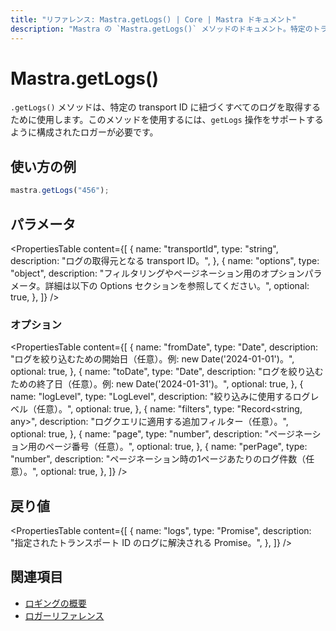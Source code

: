 ```yaml
---
title: "リファレンス: Mastra.getLogs() | Core | Mastra ドキュメント"
description: "Mastra の `Mastra.getLogs()` メソッドのドキュメント。特定のトランスポート ID に対するすべてのログを取得します。"
---
```


# Mastra.getLogs()

`.getLogs()` メソッドは、特定の transport ID に紐づくすべてのログを取得するために使用します。このメソッドを使用するには、`getLogs` 操作をサポートするように構成されたロガーが必要です。

## 使い方の例

```typescript copy
mastra.getLogs("456");
```


## パラメータ

<PropertiesTable
  content={[
    {
      name: "transportId",
      type: "string",
      description: "ログの取得元となる transport ID。",
    },
    {
      name: "options",
      type: "object",
      description:
        "フィルタリングやページネーション用のオプションパラメータ。詳細は以下の Options セクションを参照してください。",
      optional: true,
    },
  ]}
/>

### オプション

<PropertiesTable
  content={[
    {
      name: "fromDate",
      type: "Date",
      description:
        "ログを絞り込むための開始日（任意）。例: new Date('2024-01-01')。",
      optional: true,
    },
    {
      name: "toDate",
      type: "Date",
      description:
        "ログを絞り込むための終了日（任意）。例: new Date('2024-01-31')。",
      optional: true,
    },
    {
      name: "logLevel",
      type: "LogLevel",
      description: "絞り込みに使用するログレベル（任意）。",
      optional: true,
    },
    {
      name: "filters",
      type: "Record<string, any>",
      description: "ログクエリに適用する追加フィルター（任意）。",
      optional: true,
    },
    {
      name: "page",
      type: "number",
      description: "ページネーション用のページ番号（任意）。",
      optional: true,
    },
    {
      name: "perPage",
      type: "number",
      description: "ページネーション時の1ページあたりのログ件数（任意）。",
      optional: true,
    },
  ]}
/>

## 戻り値

<PropertiesTable
  content={[
    {
      name: "logs",
      type: "Promise<any>",
      description:
        "指定されたトランスポート ID のログに解決される Promise。",
    },
  ]}
/>

## 関連項目

- [ロギングの概要](/docs/observability/logging)
- [ロガーリファレンス](/reference/observability/logging/pino-logger)